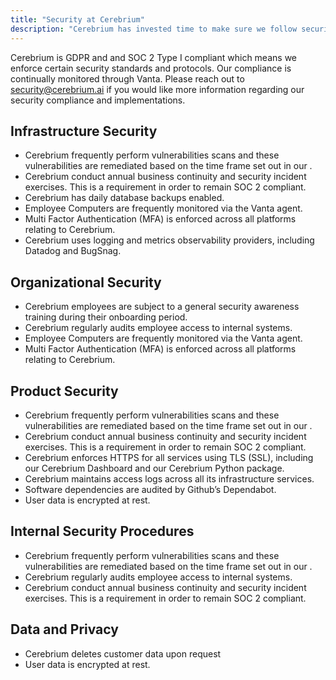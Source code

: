 ```yaml
---
title: "Security at Cerebrium"
description: "Cerebrium has invested time to make sure we follow security best practice"
---
```


Cerebrium is GDPR and and SOC 2 Type I compliant which means we enforce certain security standards and protocols. Our compliance is continually monitored through Vanta. Please reach out to security@cerebrium.ai if you would like more information regarding our security compliance and implementations. 

## Infrastructure Security
- Cerebrium frequently perform vulnerabilities scans and these vulnerabilities are remediated based on the time frame set out in our .
- Cerebrium conduct annual business continuity and security incident exercises. This is a requirement in order to remain SOC 2 compliant.
- Cerebrium has daily database backups enabled.
- Employee Computers are frequently monitored via the Vanta agent.
- Multi Factor Authentication (MFA) is enforced across all platforms relating to Cerebrium.
- Cerebrium uses logging and metrics observability providers, including Datadog and BugSnag.

## Organizational Security
- Cerebrium employees are subject to a general security awareness training during their onboarding period.
- Cerebrium regularly audits employee access to internal systems.
- Employee Computers are frequently monitored via the Vanta agent.
- Multi Factor Authentication (MFA) is enforced across all platforms relating to Cerebrium.

## Product Security
- Cerebrium frequently perform vulnerabilities scans and these vulnerabilities are remediated based on the time frame set out in our .
- Cerebrium conduct annual business continuity and security incident exercises. This is a requirement in order to remain SOC 2 compliant.
- Cerebrium enforces HTTPS for all services using TLS (SSL), including our Cerebrium Dashboard and our Cerebrium Python package.
- Cerebrium maintains access logs across all its infrastructure services.
- Software dependencies are audited by Github’s Dependabot.
- User data is encrypted at rest.

## Internal Security Procedures
- Cerebrium frequently perform vulnerabilities scans and these vulnerabilities are remediated based on the time frame set out in our .
- Cerebrium regularly audits employee access to internal systems.
- Cerebrium conduct annual business continuity and security incident exercises. This is a requirement in order to remain SOC 2 compliant.


## Data and Privacy
- Cerebrium deletes customer data upon request
- User data is encrypted at rest.
